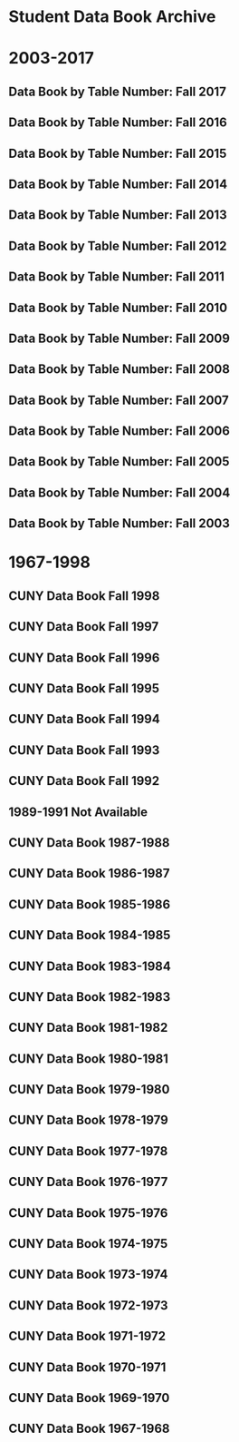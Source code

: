 # Student Data Book Archive {-}

<!-- {#archive} -->

# 2003-2017

## Data Book by Table Number: Fall 2017

## Data Book by Table Number: Fall 2016

## Data Book by Table Number: Fall 2015

## Data Book by Table Number: Fall 2014

## Data Book by Table Number: Fall 2013

## Data Book by Table Number: Fall 2012

## Data Book by Table Number: Fall 2011

## Data Book by Table Number: Fall 2010

## Data Book by Table Number: Fall 2009

## Data Book by Table Number: Fall 2008

## Data Book by Table Number: Fall 2007

## Data Book by Table Number: Fall 2006

## Data Book by Table Number: Fall 2005

## Data Book by Table Number: Fall 2004

## Data Book by Table Number: Fall 2003

# 1967-1998

## CUNY Data Book Fall 1998

## CUNY Data Book Fall 1997

## CUNY Data Book Fall 1996

## CUNY Data Book Fall 1995

## CUNY Data Book Fall 1994

## CUNY Data Book Fall 1993

## CUNY Data Book Fall 1992

## 1989-1991 Not Available

## CUNY Data Book 1987-1988

## CUNY Data Book 1986-1987

## CUNY Data Book 1985-1986

## CUNY Data Book 1984-1985

## CUNY Data Book 1983-1984

## CUNY Data Book 1982-1983

## CUNY Data Book 1981-1982

## CUNY Data Book 1980-1981

## CUNY Data Book 1979-1980

## CUNY Data Book 1978-1979

## CUNY Data Book 1977-1978

## CUNY Data Book 1976-1977

## CUNY Data Book 1975-1976

## CUNY Data Book 1974-1975

## CUNY Data Book 1973-1974

## CUNY Data Book 1972-1973

## CUNY Data Book 1971-1972

## CUNY Data Book 1970-1971

## CUNY Data Book 1969-1970

## CUNY Data Book 1967-1968


